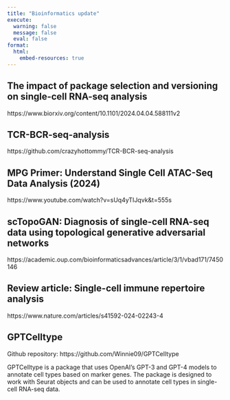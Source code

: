 ```yaml
---
title: "Bioinformatics update"
execute:
  warning: false
  message: false
  eval: false
format:
  html:
    embed-resources: true
---
```


## The impact of package selection and versioning on single-cell RNA-seq analysis
https://www.biorxiv.org/content/10.1101/2024.04.04.588111v2

## TCR-BCR-seq-analysis
https://github.com/crazyhottommy/TCR-BCR-seq-analysis

## MPG Primer: Understand Single Cell ATAC-Seq Data Analysis (2024)
https://www.youtube.com/watch?v=sUq4yTIJqvk&t=555s

## scTopoGAN: Diagnosis of single-cell RNA-seq data using topological generative adversarial networks
https://academic.oup.com/bioinformaticsadvances/article/3/1/vbad171/7450146

## Review article: Single-cell immune repertoire analysis
https://www.nature.com/articles/s41592-024-02243-4

## GPTCelltype
Github repository: https://github.com/Winnie09/GPTCelltype

GPTCelltype is a package that uses OpenAI's GPT-3 and GPT-4 models to annotate cell types based on marker genes. The package is designed to work with Seurat objects and can be used to annotate cell types in single-cell RNA-seq data.